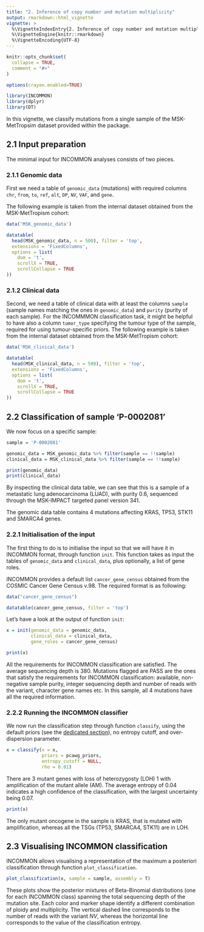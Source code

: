 ```yaml
---
title: "2. Inference of copy number and mutation multiplicity"
output: rmarkdown::html_vignette
vignette: >
  %\VignetteIndexEntry{2. Inference of copy number and mutation multiplicity}
  %\VignetteEngine{knitr::rmarkdown}
  %\VignetteEncoding{UTF-8}
---
```


```r
knitr::opts_chunk$set(
  collapse = TRUE,
  comment = "#>"
)

options(crayon.enabled=TRUE)
```

```r
library(INCOMMON)
library(dplyr)
library(DT)
```

In this vignette, we classify mutations from a single sample of the MSK-MetTropsim dataset 
provided within the package.

## 2.1 Input preparation

The minimal input for INCOMMON analyses consists of two pieces.

### 2.1.1 Genomic data

First we need a table
of `genomic_data` (mutations) with required columns `chr`, `from`, `to`, `ref`, `alt`,
`DP`, `NV`, `VAF`, and `gene`.

The following example is taken from the internal dataset obtained from the MSK-MetTropism
cohort:


```r
data('MSK_genomic_data')

datatable(
  head(MSK_genomic_data, n = 500), filter = 'top', 
  extensions = 'FixedColumns',
  options = list(
    dom = 't',
    scrollX = TRUE,
    scrollCollapse = TRUE
))
```

### 2.1.2 Clinical data

Second, we need a table of clinical data with at least the columns  `sample` (sample names matching the ones in `genomic_data`) and `purity` (purity of each sample).
For the INCOMMMON classification task, it might be helpful to have also 
a column `tumor_type` specifying the tumour type of the sample, required
for using tumour-specific priors. The following example is taken from the internal dataset obtained from the MSK-MetTropism
cohort:

```r
data('MSK_clinical_data')

datatable(
  head(MSK_clinical_data, n = 500), filter = 'top', 
  extensions = 'FixedColumns',
  options = list(
    dom = 't',
    scrollX = TRUE,
    scrollCollapse = TRUE
))
```

## 2.2 Classification of sample 'P-0002081'

We now focus on a specific sample:

```r
sample = 'P-0002081'

genomic_data = MSK_genomic_data %>% filter(sample == !!sample)
clinical_data = MSK_clinical_data %>% filter(sample == !!sample)

print(genomic_data)
print(clinical_data)
```

By inspecting the clinical data table, we can see that this is a sample of a metastatic lung adenocarcinoma (LUAD), with purity 0.6, sequenced through the MSK-IMPACT targeted panel version 341.

The genomic data table contains 4 mutations affecting KRAS, TP53, STK11 and SMARCA4 genes.

### 2.2.1 Initialisation of the input

The first thing to do is to initialise the input so that we will have it in INCOMMON format, through function `init`. This function takes as input the tables of `genomic_data` and
`clinical_data`, plus optionally, a list of gene roles.

INCOMMON provides a default list `cancer_gene_census` obtained from the COSMIC Cancer Gene Census v.98. The required format is as following:

```r
data("cancer_gene_census")

datatable(cancer_gene_census, filter = 'top')
```

Let's have a look at the output of function `init`:

```r
x = init(genomic_data = genomic_data, 
         clinical_data = clinical_data, 
         gene_roles = cancer_gene_census)

print(x)
```

All the requirements for INCOMMON classification are satisfied. The average sequencing
depth is 380. Mutations flagged are PASS are the ones that satisfy the requirements
for INCOMMON classification: available, non-negative sample purity, integer sequencing 
depth and number of reads with the variant, character gene names etc. In this sample,
all 4 mutations have all the required information.

### 2.2.2 Running the INCOMMON classifier

We now run the classification step through function `classify`, using the default
priors (see the [dedicated section](a1_pcawg_priors.html)), no entropy cutoff, and
over-dispersion parameter. 

```r
x = classify(x = x, 
             priors = pcawg_priors, 
             entropy_cutoff = NULL,
             rho = 0.01)
```
There are 3 mutant genes with loss of heterozygosty (LOH) 1 with amplification of the mutant allele (AM). The average entropy of 0.04 indicates a high confidence of the classification, with the largest uncertainty being 0.07.

```r
print(x)
```

The only mutant oncogene in the sample is KRAS, that is mutated with amplification,
whereas all the TSGs (TP53, SMARCA4, STK11) are in LOH.

## 2.3 Visualising INCOMMON classification 

INCOMMON allows visualising a representation of the maximum a posteriori
classification through function `plot_classification`.

```r
plot_classification(x, sample = sample, assembly = T)
```

These plots show the posterior mixtures of Beta-Binomial distributions (one for each INCOMMON
class) spanning the total sequencing depth of the mutation site. Each color and marker shape identify a different combination of ploidy and multiplicity. The vertical dashed line corresponds to the number of reads with the variant $NV$, whereas the horizontal line corresponds to the value of the classification entropy. 
